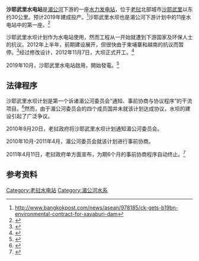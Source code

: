 {{Infobox dam
| name                 = 沙耶武里水坝
| name_official        = 
| image                = 
| image_size           = 
| image_caption        = 
| image_alt            = 
| location_map         = Laos
| location_map_size    = 
| location_map_relief  = no
| location_map_caption = 在老撾的位置
| coordinates          = {{coord|19|14|34.4|N|101|49|06.4|E|type:landmark_region:LA|display=inline,title}}
| country              = [[老挝|老挝]]
| location             = [[沙耶武里|沙耶武里]]
| status               = O
| construction_began   = 2012年
| opening              = 2019年
| demolished           = 
| cost                 = 超過45亿美元<ref name=rfi2019/>
| owner                = [[CH._Karnchang_Public_Company|CH. Karnchang Public Company]]
| dam_type             = 
| dam_height           = {{convert|32.6|m|abbr=on}}
| dam_length           = {{convert|820|m|abbr=on}}
| dam_width_crest      = 
| dam_width_base       = 
| dam_volume           = 
| dam_crosses          = [[湄公河|湄公河]]
| spillway_count       = 
| spillway_type        = 10 x [[radial_gate|radial gate]]s
| spillway_capacity    = 3980 m3/s
| res_name             = 
| res_capacity_total   = 1.3 km3
| res_catchment        = 272000 km2
| res_surface          = 49 km2
| res_max_depth        = 
| plant_hydraulic_head = 18米
| res_tidal_range      = 
| plant_operator       = 
| plant_commission     = 
| plant_decommission   = 
| plant_type           = 
| plant_turbines       = [[Electricite_du_Laos|EDL]]: 1 × 60 [[Megawatts|MW]]<br>[[泰國發電局|EGAT]]: 7 x 175 MW
| plant_capacity       = 1,285 MW（最大计划）
| plant_annual_gen     = 
| website              = 
| extra                = 
}}
'''沙耶武里水电站'''是[[湄公河|湄公河]]下游的一座[[水力发电站|水力发电站]]，位于[[老挝|老挝]]北部城市[[沙耶武里|沙耶武里]]以东约30公里。预计2019年建成投产。<ref>http://www.bangkokpost.com/news/asean/978185/ck-gets-b19bn-environmental-contract-for-xayaburi-dam</ref>沙耶武里水坝也是湄公河下游计划中的11座水电站中的第一座。<ref name=PE-20151130>{{cite news|title=Thai state agencies likely to get away with Xayaburi Dam construction|url=http://www.prachatai.com/english/node/5650|accessdate=1 December 2015|work=Prachatai English|date=2015-11-30|archive-date=2018-09-21|archive-url=https://web.archive.org/web/20180921034831/https://prachatai.com/english/node/5650|dead-url=no}}</ref>

沙耶武里水坝计划作为水电站使用，然而工程从一开始就遭到下游国家及环保人士的抗议。2012年上半年，前期建设展开，但很快由于柬埔寨和越南的抗议而暂停。<ref>{{cite news|title=Construction forges ahead at Xayaburi Dam project|work=[[Bangkok_Post|Bangkok Post]]|date=22 July 2012|url=http://www.bangkokpost.com/news/local/303658/construction-forges-ahead-at-xayaburi-dam-project}}</ref>经过修改设计，2012年11月7日，大坝正式开工。<ref name="BBC Fisher">{{cite news|title=Laos approves Xayaburi 'mega' dam on Mekong|first=Jonah|last=Fisher|work=[[BBC_News|BBC News]]|publisher=[[BBC|British Broadcasting Corporation]]|date=5 November 2012|accessdate=6 November 2012|url=http://www.bbc.co.uk/news/world-asia-20203072|archive-date=2016-11-20|archive-url=https://web.archive.org/web/20161120054817/http://www.bbc.co.uk/news/world-asia-20203072|dead-url=no}}</ref>

2019年10月，沙耶武里水电站啟用，開始發電。<ref name=rfi2019>{{Cite news |url=http://www.rfi.fr/cn/%E4%BA%9A%E6%B4%B2/20191029-%E5%A4%87%E5%8F%97%E4%BA%89%E8%AE%AE%E7%9A%84%E8%80%81%E6%8C%9D%E6%B9%84%E5%85%AC%E6%B2%B3%E6%B2%99%E8%80%B6%E6%AD%A6%E9%87%8C%E6%B0%B4%E5%9D%9D%E5%91%A8%E4%BA%8C%E5%BB%BA%E6%88%90%E5%90%AF%E7%94%A8 |title=备受争议的老挝湄公河沙耶武里水坝周二建成启用 |publisher=法廣 |date=2019-10-29 |accessdate=2019-10-29 |archive-date=2019-10-29 |archive-url=https://web.archive.org/web/20191029170646/http://www.rfi.fr/cn/%E4%BA%9A%E6%B4%B2/20191029-%E5%A4%87%E5%8F%97%E4%BA%89%E8%AE%AE%E7%9A%84%E8%80%81%E6%8C%9D%E6%B9%84%E5%85%AC%E6%B2%B3%E6%B2%99%E8%80%B6%E6%AD%A6%E9%87%8C%E6%B0%B4%E5%9D%9D%E5%91%A8%E4%BA%8C%E5%BB%BA%E6%88%90%E5%90%AF%E7%94%A8 |dead-url=no }}</ref>

== 法律程序 ==
沙耶武里水坝计划是第一个诉诸湄公河委员会“通知、事前协商与协议程序”的干流项目。<ref>{{Cite web|url=http://www.mrcmekong.org/assets/Publications/20th-year-MRC-2016-.pdf|title=20 Years of cooperation|accessdate=2016-12-13|author=Mekong River Commission|date=|publisher=|archive-date=2016-12-20|archive-url=https://web.archive.org/web/20161220194702/http://www.mrcmekong.org/assets/Publications/20th-year-MRC-2016-.pdf|dead-url=no}}</ref>然而，由于湄公河委员会的四个成员国并未就该计划达成协议，水坝的建设引起了广泛争议。

2010年9月20日，老挝政府将沙耶武里水坝计划通知湄公河委员会。

2010年10月-2011年4月，湄公河委员会就该计划进行事前协商。

2011年4月11日，老挝政府单方面宣布，为期6个月的事前协商程序自动终止。<ref>{{Cite web|url=https://www.internationalrivers.org/sites/default/files/attached-files/xayaburi_dam_timeline_of_events_april_2014.pdf|title=Xayaburi Dam: Timeline of Events|accessdate=2016-12-13|author=International Rivers|date=|publisher=|archive-date=2016-12-20|archive-url=https://web.archive.org/web/20161220110049/https://www.internationalrivers.org/sites/default/files/attached-files/xayaburi_dam_timeline_of_events_april_2014.pdf|dead-url=no}}</ref>

==参考资料==
{{reflist}}

{{湄公河流域水电站}}
[[Category:老挝水电站|Category:老挝水电站]]
[[Category:湄公河水系|Category:湄公河水系]]